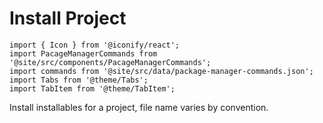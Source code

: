 ---
---

# Install Project

```mdx-code-block
import { Icon } from '@iconify/react';
import PacageManagerCommands from '@site/src/components/PacageManagerCommands';
import commands from '@site/src/data/package-manager-commands.json';
import Tabs from '@theme/Tabs';
import TabItem from '@theme/TabItem';
```

Install installables for a project, file name varies by convention.

<PacageManagerCommands commands={commands.install_project} />
